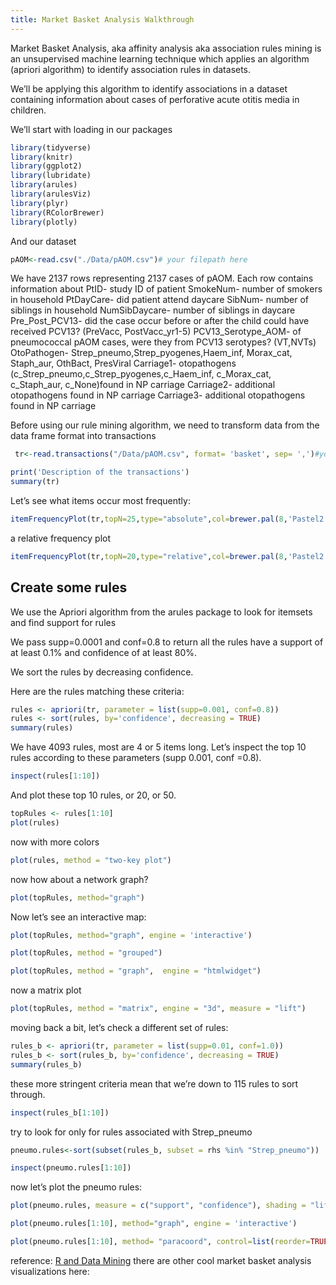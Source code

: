 ---
title: Market Basket Analysis Walkthrough
---


Market Basket Analysis, aka affinity analysis aka association rules mining is an unsupervised machine learning technique which applies an algorithm (apriori algorithm) to identify association rules in datasets.

We'll be applying this algorithm to identify associations in a dataset containing information about cases of perforative acute otitis media in children.

We'll start with loading in our packages

```{r}
library(tidyverse)
library(knitr)
library(ggplot2)
library(lubridate)
library(arules)
library(arulesViz)
library(plyr)
library(RColorBrewer)
library(plotly)
```

And our dataset

```{r}
pAOM<-read.csv("./Data/pAOM.csv")# your filepath here
```

We have 2137 rows representing 2137 cases of pAOM. Each row contains information about PtID- study ID of patient
SmokeNum- number of smokers in household
PtDayCare- did patient attend daycare
SibNum- number of siblings in household
NumSibDaycare- number of siblings in daycare
Pre_Post_PCV13- did the case occur before or after the child could have received PCV13? (PreVacc, PostVacc_yr1-5)
PCV13_Serotype_AOM- of pneumococcal pAOM cases, were they from PCV13 serotypes? (VT,NVTs)
OtoPathogen- Strep_pneumo,Strep_pyogenes,Haem_inf, Morax_cat, Staph_aur, OthBact, PresViral
Carriage1- otopathogens (c_Strep_pneumo,c_Strep_pyogenes,c_Haem_inf, c_Morax_cat, c_Staph_aur, c_None)found in NP carriage
Carriage2- additional otopathogens found in NP carriage
Carriage3- additional otopathogens found in NP carriage



Before using our rule mining algorithm, we need to transform data from the data frame format into transactions


```{r}
 tr<-read.transactions("/Data/pAOM.csv", format= 'basket', sep= ',')#your filepath here
```

```{r}
print('Description of the transactions')
summary(tr)
```

Let's see what items occur most frequently:

```{r}
itemFrequencyPlot(tr,topN=25,type="absolute",col=brewer.pal(8,'Pastel2'), main="pAOM rules")
```
a relative frequency plot
 
```{r}
itemFrequencyPlot(tr,topN=20,type="relative",col=brewer.pal(8,'Pastel2'),main="Relative frequency, pAOM")
```
## Create some rules

We use the Apriori algorithm from the arules package to look for itemsets and find support for rules

We pass supp=0.0001 and conf=0.8 to return all the rules have a support of at least 0.1% and confidence of at least 80%. 

We sort the rules by decreasing confidence. 

Here are the rules matching these criteria:

```{r}
rules <- apriori(tr, parameter = list(supp=0.001, conf=0.8))
rules <- sort(rules, by='confidence', decreasing = TRUE)
summary(rules)
```


We have 4093 rules, most are 4 or 5 items long. Let's inspect the top 10 rules according to these parameters (supp 0.001, conf =0.8).

```{r}
inspect(rules[1:10])
```

And plot these top 10 rules, or 20, or 50.

```{r}
topRules <- rules[1:10]
plot(rules)
```
now with more colors
```{r}
plot(rules, method = "two-key plot")
```

now how about a network graph?
```{r}
plot(topRules, method="graph")
```
Now let's see an interactive map:
```{r}
plot(topRules, method="graph", engine = 'interactive')
```

```{r}
plot(topRules, method = "grouped")
```

```{r}
plot(topRules, method = "graph",  engine = "htmlwidget")
```
now a matrix plot
```{r}
plot(topRules, method = "matrix", engine = "3d", measure = "lift")
```

moving back a bit, let's check a different set of rules:

```{r}
rules_b <- apriori(tr, parameter = list(supp=0.01, conf=1.0))
rules_b <- sort(rules_b, by='confidence', decreasing = TRUE)
summary(rules_b)
```
these more stringent criteria mean that we're down to 115 rules to sort through.
```{r}
inspect(rules_b[1:10])
```

try to look for only for rules associated with Strep_pneumo

```{r}
pneumo.rules<-sort(subset(rules_b, subset = rhs %in% "Strep_pneumo"))

inspect(pneumo.rules[1:10])
```
now let's plot the pneumo rules:
```{r}
plot(pneumo.rules, measure = c("support", "confidence"), shading = "lift")
```
```{r}
plot(pneumo.rules[1:10], method="graph", engine = 'interactive')

plot(pneumo.rules[1:10], method= "paracoord", control=list(reorder=TRUE))
```



reference: [R and Data Mining](http://www.rdatamining.com/examples/association-rules)
there are other cool market basket analysis visualizations here: 
